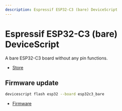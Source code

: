 ```yaml
---
description: Espressif ESP32-C3 (bare) DeviceScript
---
```

# Espressif ESP32-C3 (bare) DeviceScript

A bare ESP32-C3 board without any pin functions.


- [Store](https://www.espressif.com/en/products/socs/esp32-c3)




## Firmware update

```bash
devicescript flash esp32 --board esp32c3_bare
```


- [Firmware](https://github.com/microsoft/jacdac-esp32/releases/latest/download/devicescript-esp32c3-esp32c3_bare-0x0.bin)